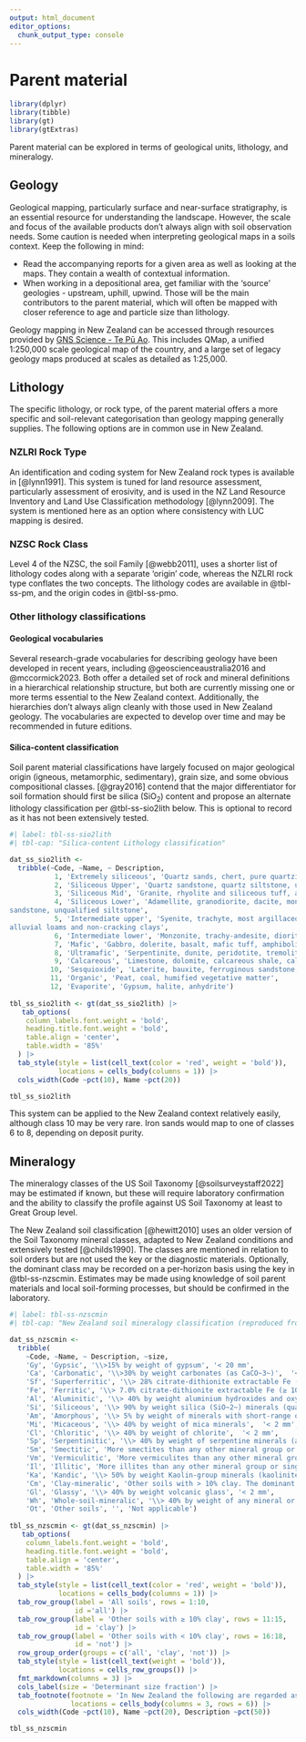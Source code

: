 ```yaml
---
output: html_document
editor_options: 
  chunk_output_type: console
---
```


# Parent material {#sec-pm}

```r
library(dplyr)
library(tibble)
library(gt)
library(gtExtras)
```

Parent material can be explored in terms of geological units, lithology, and mineralogy.

## Geology {#sec-pm-geol}

Geological mapping, particularly surface and near-surface stratigraphy, is an essential resource for understanding the landscape. However, the scale and focus of the available products don't always align with soil observation needs. Some caution is needed when interpreting geological maps in a soils context. Keep the following in mind:

-   Read the accompanying reports for a given area as well as looking at the maps. They contain a wealth of contextual information.
-   When working in a depositional area, get familiar with the 'source' geologies - upstream, uphill, upwind. Those will be the main contributors to the parent material, which will often be mapped with closer reference to age and particle size than lithology.

Geology mapping in New Zealand can be accessed through resources provided by [GNS Science - Te Pū Ao](https://www.gns.cri.nz/). This includes QMap, a unified 1:250,000 scale geological map of the country, and a large set of legacy geology maps produced at scales as detailed as 1:25,000.

## Lithology {#sec-pm-lith}

The specific lithology, or rock type, of the parent material offers a more specific and soil-relevant categorisation than geology mapping generally supplies. The following options are in common use in New Zealand.

### NZLRI Rock Type {#sec-pm-lri}

An identification and coding system for New Zealand rock types is available in [@lynn1991]. This system is tuned for land resource assessment, particularly assessment of erosivity, and is used in the NZ Land Resource Inventory and Land Use Classification methodology [@lynn2009]. The system is mentioned here as an option where consistency with LUC mapping is desired.

### NZSC Rock Class {#sec-ss-pmat}

Level 4 of the NZSC, the soil Family [@webb2011], uses a shorter list of lithology codes along with a separate 'origin' code, whereas the NZLRI rock type conflates the two concepts. The lithology codes are available in @tbl-ss-pm, and the origin codes in @tbl-ss-pmo.

### Other lithology classifications {#sec-pm-litho}

#### Geological vocabularies {#sec-pm-vocabs}

Several research-grade vocabularies for describing geology have been developed in recent years, including @geoscienceaustralia2016 and @mccormick2023. Both offer a detailed set of rock and mineral definitions in a hierarchical relationship structure, but both are currently missing one or more terms essential to the New Zealand context. Additionally, the hierarchies don't always align cleanly with those used in New Zealand geology. The vocabularies are expected to develop over time and may be recommended in future editions.

#### Silica-content classification {#sec-pm-lithsi}

Soil parent material classifications have largely focused on major geological origin (igneous, metamorphic, sedimentary), grain size, and some obvious compositional classes. [@gray2016] contend that the major differentiator for soil formation should first be silica (SiO~2~) content and propose an alternate lithology classification per @tbl-ss-sio2lith below. This is optional to record as it has not been extensively tested.

```r
#| label: tbl-ss-sio2lith
#| tbl-cap: "Silica-content Lithology classification"

dat_ss_sio2lith <-
  tribble(~Code, ~Name, ~ Description,
           1, 'Extremely siliceous', 'Quartz sands, chert, pure quartzite, jasper, quartz reefs, silicified rocks',
           2, 'Siliceous Upper', 'Quartz sandstone, quartz siltstone, unqualified quartzite and alluvial sands',
           3, 'Siliceous Mid', 'Granite, rhyolite and siliceous tuff, arkose sandstone, most unqualified sandstone',
           4, 'Siliceous Lower', 'Adamellite, granodiorite, dacite, monzogranite, siliceous/ intermediate tuff, most greywacke & lithic
sandstone, unqualified siltstone',
           5, 'Intermediate upper', 'Syenite, trachyte, most argillaceous rocks (mudstone, claystone, shale, slate, phyllite and schist),
alluvial loams and non-cracking clays',
           6, 'Intermediate lower', 'Monzonite, trachy-andesite, diorite, andesite, intermediate tuff, alluvial cracking clays (not black)',
           7, 'Mafic', 'Gabbro, dolerite, basalt, mafic tuff, amphibolite, alluvial black cracking clays',
           8, 'Ultramafic', 'Serpentinite, dunite, peridotite, tremolite-chlorite-talc schists',
           9, 'Calcareous', 'Limestone, dolomite, calcareous shale, calcareous sands',
          10, 'Sesquioxide', 'Laterite, bauxite, ferruginous sandstone, ironstone',
          11, 'Organic', 'Peat, coal, humified vegetative matter',
          12, 'Evaporite', 'Gypsum, halite, anhydrite')
        
tbl_ss_sio2lith <- gt(dat_ss_sio2lith) |>
   tab_options(
    column_labels.font.weight = 'bold', 
    heading.title.font.weight = 'bold',
    table.align = 'center',
    table.width = '85%'
  ) |>
  tab_style(style = list(cell_text(color = 'red', weight = 'bold')),
            locations = cells_body(columns = 1)) |>
  cols_width(Code ~pct(10), Name ~pct(20))

tbl_ss_sio2lith
```

This system can be applied to the New Zealand context relatively easily, although class [10]{.ceg} may be very rare. Iron sands would map to one of classes [6]{.ceg} to [8]{.ceg}, depending on deposit purity.

## Mineralogy

The mineralogy classes of the US Soil Taxonomy [@soilsurveystaff2022] may be estimated if known, but these will require laboratory confirmation and the ability to classify the profile against US Soil Taxonomy at least to Great Group level.

The New Zealand soil classification [@hewitt2010] uses an older version of the Soil Taxonomy mineral classes, adapted to New Zealand conditions and extensively tested [@childs1990]. The classes are mentioned in relation to soil orders but are not used the key or the diagnostic materials. Optionally, the dominant class may be recorded on a per-horizon basis using the key in @tbl-ss-nzscmin. Estimates may be made using knowledge of soil parent materials and local soil-forming processes, but should be confirmed in the laboratory.

```r
#| label: tbl-ss-nzscmin
#| tbl-cap: "New Zealand soil mineralogy classification (reproduced from @childs1990, Table 1)"

dat_ss_nzscmin <-
  tribble(
    ~Code, ~Name, ~ Description, ~size,
    'Gy', 'Gypsic', '\\>15% by weight of gypsum', '< 20 mm',
    'Ca', 'Carbonatic', '\\>30% by weight carbonates (as CaCO~3~)',  '< 20 mm',
    'Sf', 'Superferritic', '\\> 28% citrate-dithionite extractable Fe (≥ 40% as Fe~2~O~3~)', '< 2 mm',
    'Fe', 'Ferritic', '\\> 7.0% citrate-dithionite extractable Fe (≥ 10% as Fe~2~O~3~)',  '< 2 mm',
    'Al', 'Aluminitic', '\\> 40% by weight aluminium hydroxides and oxyhydroxides',  '< 2 mm',
    'Si', 'Siliceous', '\\> 90% by weight silica (SiO~2~) minerals (quartz, chalcedony, or opal) and other durable minerals that are resistant to weathering, provided that the silica minerals are > 60% by weight',  '< 2 mm',
    'Am', 'Amorphous', '\\> 5% by weight of minerals with short-range order (principally allophane, imogolite, and ferrihydrite)',  '< 2 mm',
    'Mi', 'Micaceous', '\\> 40% by weight of mica minerals',  '< 2 mm',
    'Cl', 'Chloritic', '\\> 40% by weight of chlorite',  '< 2 mm',
    'Sp', 'Serpentinitic', '\\> 40% by weight of serpentine minerals (antigorite, chrysotile, fibrolite, and talc)',  '< 2 mm',
    'Sm', 'Smectitic', 'More smectites than any other mineral group or single mineral (if mineral group not applicable, e.g. crandallite, chlorite)', '< 0.002 mm',
    'Vm', 'Vermiculitic', 'More vermiculites than any other mineral group or single mineral', '< 0.002 mm',
    'Il', 'Illitic', 'More illites than any other mineral group or single mineral', '< 0.002 mm',
    'Ka', 'Kandic', '\\> 50% by weight Kaolin-group minerals (kaolinite, halloysite, dickite, and nacrite) *and* < 10% by weight smectites', '< 0.002 mm',
    'Cm', 'Clay-mineralic', 'Other soils with > 10% clay. The dominant mineral or mineral group in the clay fraction is named (e.g. clay-mineralic (crandallite))', '< 0.002 mm',
    'Gl', 'Glassy', '\\> 40% by weight volcanic glass', '< 2 mm',
    'Wh', 'Whole-soil-mineralic', '\\> 40% by weight of any mineral or mineral group, other than silica minerals or feldspars', '< 2 mm',
    'Ot', 'Other soils', '', 'Not applicable')
        
tbl_ss_nzscmin <- gt(dat_ss_nzscmin) |>
   tab_options(
    column_labels.font.weight = 'bold', 
    heading.title.font.weight = 'bold',
    table.align = 'center',
    table.width = '85%'
  ) |>
  tab_style(style = list(cell_text(color = 'red', weight = 'bold')),
            locations = cells_body(columns = 1)) |>
  tab_row_group(label = 'All soils', rows = 1:10, 
                id ='all') |>
  tab_row_group(label = 'Other soils with ≥ 10% clay', rows = 11:15,
                id = 'clay') |>
  tab_row_group(label = 'Other soils with < 10% clay', rows = 16:18,
                id = 'not') |>
  row_group_order(groups = c('all', 'clay', 'not')) |>
  tab_style(style = list(cell_text(weight = 'bold')),
            locations = cells_row_groups()) |>
  fmt_markdown(columns = 3) |>
  cols_label(size = 'Determinant size fraction') |>
  tab_footnote(footnote = 'In New Zealand the following are regarded as "durable minerals": beryl, corundum, ilmenite, magnetite, tourmaline group, zircon.',
               locations = cells_body(columns = 3, rows = 6)) |>
  cols_width(Code ~pct(10), Name ~pct(20), Description ~pct(50))

tbl_ss_nzscmin
```
